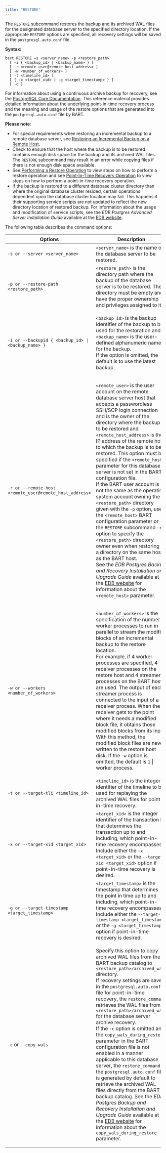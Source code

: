 ```yaml
---
title: "RESTORE"
---
```


<div id="restore" class="registered_link"></div>

The `RESTORE` subcommand restores the backup and its archived WAL files for the designated database server to the specified directory location. If the appropriate `RESTORE` options are specified, all recovery settings will be saved in the `postgresql.auto.conf` file.

**Syntax:**

```
bart RESTORE –s <server_name> -p <restore_path>
  [ –i { <backup_id> | <backup_name> } ]
  [ -r <remote_user@remote_host_address> ]
  [ -w <number_of_workers> ]
  [ -t <timeline_id> ]
  [ { -x <target_xid> | -g <target_timestamp> } ]
  [ -c ]
```

For information about using a continuous archive backup for recovery, see the [PostgreSQL Core Documentation](https://www.postgresql.org/docs/13/static/continuous-archiving.html). This reference material provides detailed information about the underlying point-in-time recovery process and the meaning and usage of the restore options that are generated into the `postgresql.auto.conf` file by BART.

**Please note**:

-   For special requirements when restoring an incremental backup to a remote database server, see [Restoring an Incremental Backup on a Remote Host](../../../02_overview/01_block-level_incremental_backup/05_restoring_an_incremental_backup/#restoring_an_incremental_backup_on_a_remote_host).
-   Check to ensure that the host where the backup is to be restored contains enough disk space for the backup and its archived WAL files. The `RESTORE` subcommand may result in an error while copying files if there is not enough disk space available.
-   See [Performing a Restore Operation](../../01_bart_management_overview/01_performing_a_restore_operation/#performing_a_restore_operation) to view steps on how to perform a restore operation and see [Point-In-Time Recovery Operation](../../01_bart_management_overview/02_point_in_time_recovery_operation/#point_in_time_recovery_operation) to view steps on how to perform a point-in-time recovery operation.
-   If the backup is restored to a different database cluster directory than where the original database cluster resided, certain operations dependent upon the database cluster location may fail. This happens if their supporting service scripts are not updated to reflect the new directory location of restored backup. For information about the usage and modification of service scripts, see the *EDB Postgres Advanced Server Installation Guide* available at the [EDB website](https://www.enterprisedb.com/edb-docs).

The following table describes the command options:

<table><thead><tr class="header"><th>Options</th><th>Description</th></tr></thead><tbody><tr class="odd"><td><code>-s or --server &lt;server_name&gt;</code></td><td><code>&lt;server_name&gt;</code> is the name of the database server to be restored.</td></tr><tr class="even"><td><code>-p or --restore-path &lt;restore_path&gt;</code></td><td><code>&lt;restore_path&gt;</code> is the directory path where the backup of the database server is to be restored. The directory must be empty and have the proper ownership and privileges assigned to it.</td></tr><tr class="odd"><td><code>-i or --backupid &#123; &lt;backup_id&gt; | &lt;backup_name&gt; &#125;</code></td><td><p><code>&lt;backup_id&gt;</code> is the backup identifier of the backup to be used for the restoration and <code>&lt;backup_name&gt;</code> is the user-defined alphanumeric name for the backup.<br />
If the option is omitted, the default is to use the latest backup.</p></td></tr><tr class="even"><td><code>-r or --remote-host &lt;remote_user@remote_host_address&gt;</code></td><td><p><code>&lt;remote_user&gt;</code> is the user account on the remote database server host that accepts a passwordless SSH/SCP login connection and is the owner of the directory where the backup is to be restored and <code>&lt;remote_host_address&gt;</code> is the IP address of the remote host to which the backup is to be restored. This option must be specified if the <code>&lt;remote_host&gt;</code> parameter for this database server is not set in the BART configuration file.<br />
If the BART user account is not the same as the operating system account owning the <code>&lt;restore_path&gt;</code> directory given with the <code>-p</code> option, use the <code>&lt;remote_host&gt;</code> BART configuration parameter or the <code>RESTORE</code> subcommand <code>-r</code> option to specify the <code>&lt;restore_path&gt;</code> directory owner even when restoring to a directory on the same host as the BART host.<br />
See the <em>EDB Postgres Backup and Recovery Installation and Upgrade Guide</em> available at the <a href="https://www.enterprisedb.com/edb-docs/">EDB website</a> for information about the <code>&lt;remote_host&gt;</code> parameter.</p></td></tr><tr class="odd"><td><code>-w or --workers &lt;number_of_workers&gt;</code></td><td><p><code>&lt;number_of_workers&gt;</code> is the specification of the number of worker processes to run in parallel to stream the modified blocks of an incremental backup to the restore location.<br />
For example, if 4 worker processes are specified, 4 receiver processes on the restore host and 4 streamer processes on the BART host are used. The output of each streamer process is connected to the input of a receiver process. When the receiver gets to the point where it needs a modified block file, it obtains those modified blocks from its input. With this method, the modified block files are never written to the restore host disk. If the <code>-w</code> option is omitted, the default is <code>1</code> | worker process.</p></td></tr><tr class="even"><td><code>-t or --target-tli &lt;timeline_id&gt;</code></td><td><code>&lt;timeline_id&gt;</code> is the integer identifier of the timeline to be used for replaying the archived WAL files for point-in-time recovery.</td></tr><tr class="odd"><td><code>-x or --target-xid &lt;target_xid&gt;</code></td><td><code>&lt;target_xid&gt;</code> is the integer identifier of the transaction ID that determines the transaction up to and including, which point-in-time recovery encompasses. Include either the <code>-x &lt;target_xid&gt;</code> or the <code>--target-xid &lt;target_xid&gt;</code> option if point-in-time recovery is desired.</td></tr><tr class="even"><td><code>-g or --target-timestamp &lt;target_timestamp&gt;</code></td><td><code>&lt;target_timestamp&gt;</code> is the timestamp that determines the point in time up to and including, which point-in-time recovery encompasses. Include either the <code>--target-timestamp &lt;target_timestamp&gt;</code> or the <code>-g &lt;target_timestamp&gt;</code> option if point-in-time recovery is desired.</td></tr><tr class="odd"><td><code>-c</code> or <code>--copy-wals</code></td><td><p>Specify this option to copy archived WAL files from the BART backup catalog to <code>&lt;restore_path&gt;/archived_wals</code> directory.<br />
If recovery settings are saved in the <code>postgresql.auto.conf</code> file for point-in-time recovery, the <code>restore_command</code> retrieves the WAL files from <code>&lt;restore_path&gt;/archived_wals</code> for the database server archive recovery.<br />
If the <code>-c</code> option is omitted and the <code>copy_wals_during_restore</code> parameter in the BART configuration file is not enabled in a manner applicable to this database server, the <code>restore_command</code> in the <code>postgresql.auto.conf</code> file is generated by default to retrieve the archived WAL files directly from the BART backup catalog. See the <em>EDB Postgres Backup and Recovery Installation and Upgrade Guide</em> available at the <a href="https://www.enterprisedb.com/edb-docs/">EDB website</a> for information about the <code>copy_wals_during_restore</code> parameter.</p></td></tr></tbody></table>
